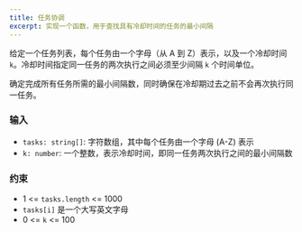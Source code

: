 ```yaml
---
title: 任务协调
excerpt: 实现一个函数，用于查找具有冷却时间的任务的最小间隔
---
```



给定一个任务列表，每个任务由一个字母（从 A 到 Z）表示，以及一个冷却时间 `k`。冷却时间指定同一任务的两次执行之间必须至少间隔 `k` 个时间单位。

确定完成所有任务所需的最小间隔数，同时确保在冷却期过去之前不会再次执行同一任务。

### 输入

- `tasks: string[]`: 字符数组，其中每个任务由一个字母 (A-Z) 表示
- `k: number`: 一个整数，表示冷却时间，即同一任务两次执行之间的最小间隔数

<MDXTestExamples testCases={runTestCases} />

### 约束

- 1 &lt;= `tasks.length` &lt;= 1000
- `tasks[i]` 是一个大写英文字母
- 0 &lt;= `k` &lt;= 100
